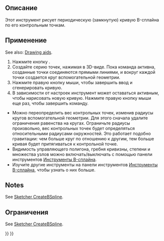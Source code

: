 <languages/>

<div class="mw-translate-fuzzy">
{{Docnav/ru
|[[Sketcher_CreateBSpline/ru|Нарисовать B-сплайн]]
|[[Sketcher_CreatePolyline/ru|Полилиния]]
|[[Sketcher_Workbench/ru|Sketcher]]
|IconL=Sketcher_CreateBSpline.svg
|IconR=Sketcher_CreatePolyline.svg
|IconC=Workbench_Sketcher.svg
}}
</div>

<div class="mw-translate-fuzzy">
{{GuiCommand/ru
|Name/ru=Создать периодический B-сплайн
|Name=Sketcher_CreatePeriodicBSpline
|MenuLocation= Sketch → Геометрия эскиза → Создать периодический B-сплайн
|Workbenches=[[Sketcher_Workbench/ru|Sketcher]]
|Version=0.17
|SeeAlso=[[Sketcher_CreateBSpline/ru|Создать B-сплайн]]
}}
</div>

<span id="Description"></span>
==Описание==

<div class="mw-translate-fuzzy">
Этот инструмент рисует периодическую (замкнутую) кривую B-сплайна по его контрольным точкам.
</div>

<span id="Usage"></span>
==Применение==

See also: [[Sketcher_Workbench#Drawing_aids|Drawing aids]].

<div class="mw-translate-fuzzy">
# Нажмите кнопку {{Button|[[File:Sketcher_CreatePeriodicBSpline.svg|16px]] [[Sketcher_CreatePeriodicBSpline/ru|Нарисовать периодический B-сплайн]]}}.
# Создайте серию точек, нажимая в 3D-виде. Пока команда активна, созданные точки соединяются прямыми линиями, и вокруг каждой точки создается круг вспомогательной геометрии.
# Нажмите правую кнопку мыши, чтобы завершить ввод и сгенерировать кривую.
# В зависимости от настроек инструмент может оставаться активным, чтобы нарисовать новую кривую. Нажмите правую кнопку мыши еще раз, чтобы завершить команду.
* Можно переопределить вес контрольных точек, изменив радиусы кругов вспомогательной геометрии. Для этого сначала удалите ограничения равенства на кругах. Ограничьте радиусы произвольно, вес контрольных точек будет определяться относительными радиусами окружностей. Это работает подобно гравитации: чем больше круг по отношению к другим, тем больше кривая будет притягиваться к контрольной точке.
* Видимость управляющего полигона, гребня кривизны, степени и множества узлов можно включать/выключать с помощью панели инструментов [[Sketcher_Workbench/ru#Sketcher_B-spline_tools|Инструменты B-сплайна]].
* Изучите другие инструменты на панели инструментов [[Sketcher_Workbench/ru#Sketcher_B-spline_tools|Инструменты B-сплайна]], чтобы узнать о них больше.
</div>

==Notes==

See [[Sketcher_CreateBSpline#Notes|Sketcher CreateBSpline]].

<span id="Limitations"></span>
==Ограничения==

See [[Sketcher_CreateBSpline#Limitations|Sketcher CreateBSpline]].


<div class="mw-translate-fuzzy">
{{Docnav/ru
|[[Sketcher_CreateBSpline/ru|Нарисовать B-сплайн]]
|[[Sketcher_CreatePolyline/ru|Полилиния]]
|[[Sketcher_Workbench/ru|Sketcher]]
|IconL=Sketcher_CreateBSpline.svg
|IconR=Sketcher_CreatePolyline.svg
|IconC=Workbench_Sketcher.svg
}}
</div>

{{Sketcher_Tools_navi{{#translation:}}}}
{{Userdocnavi{{#translation:}}}}